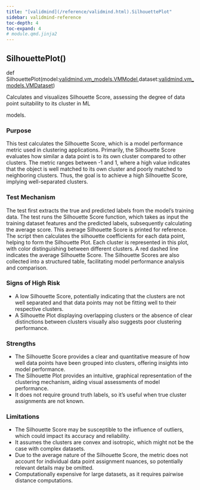 ```yaml
---
title: "[validmind](/reference/validmind.html).SilhouettePlot"
sidebar: validmind-reference
toc-depth: 4
toc-expand: 4
# module.qmd.jinja2
---
```


<!-- function.qmd.jinja2 -->

## SilhouettePlot[()]{.muted}

<!-- signatures.jinja2 -->

::: {.signature}

<span class="kw">def</span> <span class="name">SilhouettePlot</span>(<span class="params"><span class="n">model</span><span class="p">:</span><span class="n"><!-- types.jinja2 - format_type --><a href="/reference/validmind/vm_models.html#class-vmmodel">validmind.vm_models.VMModel</a></span><span class="muted">,</span></span><span class="params"><span class="n">dataset</span><span class="p">:</span><span class="n"><!-- types.jinja2 - format_type --><a href="/reference/validmind/vm_models.html#class-vmdataset">validmind.vm_models.VMDataset</a></span></span>)

:::

<!-- docstring.jinja2 -->

Calculates and visualizes Silhouette Score, assessing the degree of data point suitability to its cluster in ML

models.

### Purpose

This test calculates the Silhouette Score, which is a model performance metric used in clustering applications. Primarily, the Silhouette Score evaluates how similar a data point is to its own cluster compared to other clusters. The metric ranges between -1 and 1, where a high value indicates that the object is well matched to its own cluster and poorly matched to neighboring clusters. Thus, the goal is to achieve a high Silhouette Score, implying well-separated clusters.

### Test Mechanism

The test first extracts the true and predicted labels from the model's training data. The test runs the Silhouette Score function, which takes as input the training dataset features and the predicted labels, subsequently calculating the average score. This average Silhouette Score is printed for reference. The script then calculates the silhouette coefficients for each data point, helping to form the Silhouette Plot. Each cluster is represented in this plot, with color distinguishing between different clusters. A red dashed line indicates the average Silhouette Score. The Silhouette Scores are also collected into a structured table, facilitating model performance analysis and comparison.

### Signs of High Risk

- A low Silhouette Score, potentially indicating that the clusters are not well separated and that data points may not be fitting well to their respective clusters.
- A Silhouette Plot displaying overlapping clusters or the absence of clear distinctions between clusters visually also suggests poor clustering performance.

### Strengths

- The Silhouette Score provides a clear and quantitative measure of how well data points have been grouped into clusters, offering insights into model performance.
- The Silhouette Plot provides an intuitive, graphical representation of the clustering mechanism, aiding visual assessments of model performance.
- It does not require ground truth labels, so it's useful when true cluster assignments are not known.

### Limitations

- The Silhouette Score may be susceptible to the influence of outliers, which could impact its accuracy and reliability.
- It assumes the clusters are convex and isotropic, which might not be the case with complex datasets.
- Due to the average nature of the Silhouette Score, the metric does not account for individual data point assignment nuances, so potentially relevant details may be omitted.
- Computationally expensive for large datasets, as it requires pairwise distance computations.
